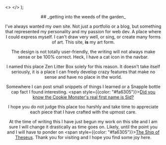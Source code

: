 
  <>
    <span className={styles.md_header} />
  </>
);

<Header />
## _getting into the weeds of the garden_

I've always wanted my own site. Not just a portfolio or a blog, but something that represented my personality and my passion for web dev.
A place where I could express myself. I can't draw very well, or sing, or create many forms of art. This site, **is** my art form.

The design is not totally user-friendly, the writing will not always make sense or be 100% correct. Heck, I have a cat icon in the navbar.

I named this place Zen Litter Box solely for this reason. It doesn't take itself seriously,
it is a place I can freely develop crazy features that make no sense and have no place in the world.

Somewhere I can post small snippets of things I learned or a Snapple bottle cap fact I found interesting. <span style={{color: "#fa6305"}}>[Did you know the Cookie Monster's real first name is Sid?](https://www.snapple.com/real-facts/1512)</span>

I hope you do not judge this place too harshly and take time to appreciate each piece that I have crafted with the upmost care.

At the time of writing this I have just begun my work on this site and I am sure I will change it drastically as time goes on.
Likely, until the point you and I will have to ponder on <span style={{color: "#fa6305"}}>[The Ship of Theseus](https://en.wikipedia.org/wiki/Ship_of_Theseus)</span>.
Thank you for visiting and I hope you find some joy here.
